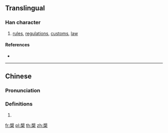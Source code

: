 {{also|椝}}
==Translingual==

===Han character===
{{Han char|rn=75|rad=木|as=11|sn=15|four=56904|canj=QUD|ids=⿱規木}}

# [[rules]], [[regulations]], [[customs]], [[law]]

====References====
* {{Han ref|kx=0548.120|dkj=15391|dj=0935.290|hdz=21272.070|uh=69FC|ud=27132|bh=E5E4|bd=58852}}

----

==Chinese==
{{zh-forms|s=椝}}

===Pronunciation===
{{zh-pron
|m=guī
|c=kwai1
|mc=
|oc=
|ma=
|cat=n
}}

===Definitions===
{{zh-hanzi}}

# {{rfdef|lang=zh}}

[[fr:槼]]
[[pl:槼]]
[[th:槼]]
[[zh:槼]]